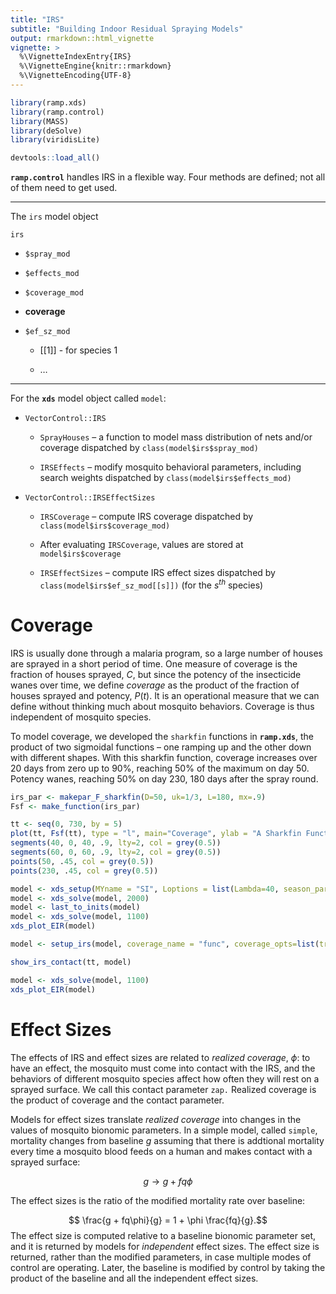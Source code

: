 ```yaml
---
title: "IRS"
subtitle: "Building Indoor Residual Spraying Models"
output: rmarkdown::html_vignette
vignette: >
  %\VignetteIndexEntry{IRS}
  %\VignetteEngine{knitr::rmarkdown}
  %\VignetteEncoding{UTF-8}
---
```


```r
library(ramp.xds)
library(ramp.control)
library(MASS)
library(deSolve)
library(viridisLite)
```

```r
devtools::load_all()
```

**`ramp.control`** handles IRS in a flexible way. 
Four methods are defined; not all of them need to get used. 

***

The `irs` model object

`irs` 

+ `$spray_mod` 

+ `$effects_mod` 

+ `$coverage_mod` 

+ **coverage** 

+ `$ef_sz_mod` 

    - [[1]] - for species 1 
    
    - ... 

*** 

For the **`xds`** model object called `model`: 

+ `VectorControl::IRS` 

    - `SprayHouses` -- a function to model mass distribution of nets and/or coverage dispatched by `class(model$irs$spray_mod)`
    
    - `IRSEffects` -- modify mosquito behavioral parameters, including search weights dispatched by `class(model$irs$effects_mod)`
    
+ `VectorControl::IRSEffectSizes` 

    - `IRSCoverage` -- compute IRS coverage dispatched by `class(model$irs$coverage_mod)`
    
    - After evaluating `IRSCoverage`, values are stored at `model$irs$coverage` 
    
    - `IRSEffectSizes` -- compute IRS effect sizes dispatched by `class(model$irs$ef_sz_mod[[s]])` (for the $s^{th}$ species)

# Coverage

IRS is usually done through a malaria program, so a large number of houses are sprayed in a short period of time. One measure of coverage is the fraction of houses sprayed, $C$, but since the potency of the insecticide wanes over time, we define *coverage* as the product of the fraction of houses sprayed and potency, $P(t)$. It is an operational measure that we can define without thinking much about mosquito behaviors. Coverage is thus independent of mosquito species.  

To model coverage, we developed the `sharkfin` functions in **`ramp.xds`**, the product of two sigmoidal functions -- one ramping up and the other down with different shapes. With this sharkfin function, coverage increases over 20 days from zero up to 90%, reaching 50% of the maximum on day 50. Potency wanes, reaching 50% on day 230, 180 days after the spray round. 

```r
irs_par <- makepar_F_sharkfin(D=50, uk=1/3, L=180, mx=.9)
Fsf <- make_function(irs_par) 
```

```r
tt <- seq(0, 730, by = 5)
plot(tt, Fsf(tt), type = "l", main="Coverage", ylab = "A Sharkfin Function", xlab = "Time")
segments(40, 0, 40, .9, lty=2, col = grey(0.5))
segments(60, 0, 60, .9, lty=2, col = grey(0.5))
points(50, .45, col = grey(0.5))
points(230, .45, col = grey(0.5))
```

```r
model <- xds_setup(MYname = "SI", Loptions = list(Lambda=40, season_par=makepar_F_sin()))
model <- xds_solve(model, 2000)
model <- last_to_inits(model)
model <- xds_solve(model, 1100)
xds_plot_EIR(model)
```

```r
model <- setup_irs(model, coverage_name = "func", coverage_opts=list(trend_par = irs_par, mx=1), effect_sizes_name = "simple")
```


```r
show_irs_contact(tt, model)
```

```r
model <- xds_solve(model, 1100)
xds_plot_EIR(model)
```

# Effect Sizes 

The effects of IRS and effect sizes are related to *realized coverage*, $\phi$: to have an effect, the mosquito must come into contact with the IRS, and the behaviors of different mosquito species affect how often they will rest on a sprayed surface. We call this contact parameter `zap.` Realized coverage is the product of coverage and the contact parameter. 

Models for effect sizes translate *realized coverage* into changes in the values of mosquito bionomic parameters. In a simple model, called `simple`, mortality changes from baseline $g$ assuming that there is addtional mortality every time a mosquito blood feeds on a human and makes contact with a sprayed surface:

$$ g \rightarrow g + f q \phi$$

The effect sizes is the ratio of the modified mortality rate over baseline: 

$$ \frac{g + fq\phi}{g} = 1 + \phi \frac{fq}{g}.$$ 
The effect size is computed relative to a baseline bionomic parameter set, and it is returned by models for *independent* effect sizes. The effect size is returned, rather than the modified parameters, in case multiple modes of control are operating.  Later, the baseline is modified by control by taking the product of the baseline and all the independent effect sizes. 


